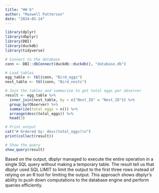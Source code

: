 ```yaml
---
title: "HW 6"
author: "Maxwell Patterson"
date: "2024-05-24"
---
```


```r
library(dplyr)
library(dbplyr)
library(DBI)
library(duckdb)
library(tidyverse)
```

```r
# Connect to the database
conn <- DBI::dbConnect(duckdb::duckdb(), "database.db")

# Load tables 
egg_table <- tbl(conn, "Bird_eggs")
nest_table <- tbl(conn, "Bird_nests")
```

```r
# Join the tables and summarize to get total eggs per observer
result <- egg_table %>%
  inner_join(nest_table, by = c("Nest_ID" = "Nest_ID")) %>%
  group_by(Observer) %>%
  summarize(total_eggs = n()) %>%
  arrange(desc(total_eggs)) %>%
  head(3)

# Print output
cat("# Ordered by: desc(total_eggs)\n")
print(collect(result))

# Show the query
show_query(result)
```

Based on the output, dbplyr managed to execute the entire operation in a single SQL query without making a temporary table. The result tell us that dbplyr used SQL LIMIT to limit the output to the first three rows instead of relying on an R tool for limiting the output. This approach shows dbplyr's ability to push down computations to the database engine and perform queries efficiently.
